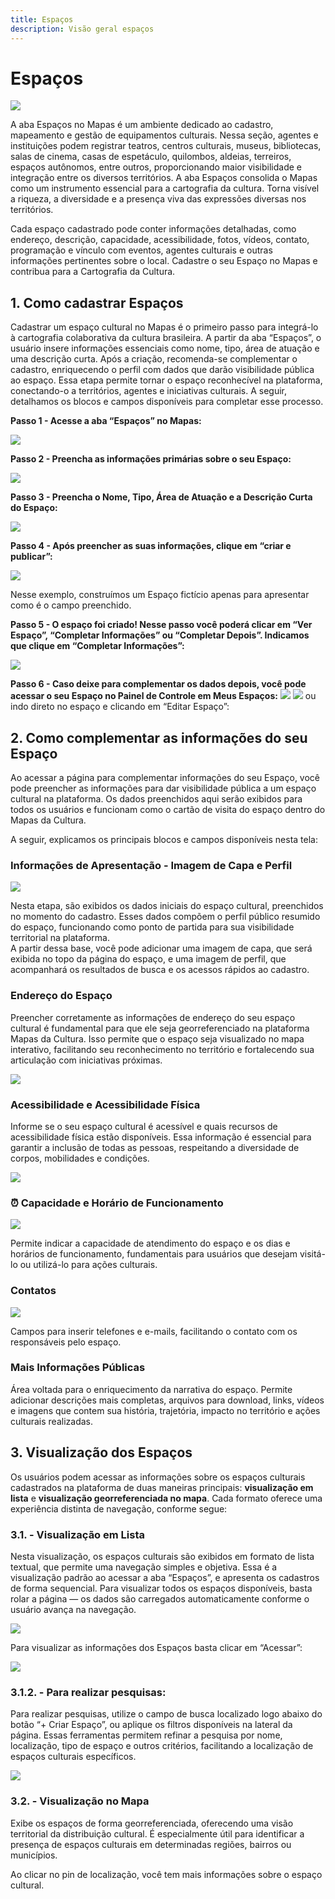 ```yaml
---
title: Espaços
description: Visão geral espaços
---
```


# Espaços

![](./img/06_spaces/06_espacos_icon.jpg)

A aba Espaços no Mapas é um ambiente dedicado ao cadastro, mapeamento e gestão de equipamentos culturais. Nessa seção, agentes e instituições podem registrar teatros, centros culturais, museus, bibliotecas, salas de cinema, casas de espetáculo, quilombos, aldeias, terreiros, espaços autônomos, entre outros, proporcionando maior visibilidade e integração entre os diversos territórios. A aba Espaços consolida o Mapas como um instrumento essencial para a cartografia da cultura. Torna visível a riqueza, a diversidade e a presença viva das expressões diversas nos territórios.

Cada espaço cadastrado pode conter informações detalhadas, como endereço, descrição, capacidade, acessibilidade, fotos, vídeos, contato, programação e vínculo com eventos, agentes culturais e outras informações pertinentes sobre o local. Cadastre o seu Espaço no Mapas e contribua para a Cartografia da Cultura.

## 1. Como cadastrar Espaços

Cadastrar um espaço cultural no Mapas é o primeiro passo para integrá-lo à cartografia colaborativa da cultura brasileira. A partir da aba “Espaços”, o usuário insere informações essenciais como nome, tipo, área de atuação e uma descrição curta. Após a criação, recomenda-se complementar o cadastro, enriquecendo o perfil com dados que darão visibilidade pública ao espaço. Essa etapa permite tornar o espaço reconhecível na plataforma, conectando-o a territórios, agentes e iniciativas culturais. A seguir, detalhamos os blocos e campos disponíveis para completar esse processo.

**Passo 1 - Acesse a aba “Espaços” no Mapas:**

![](./img/06_spaces/06_01/06_01_01_tela_espaco.jpg)

**Passo 2 - Preencha as informações primárias sobre o seu Espaço:**

![](./img/06_spaces/06_01/06_01_02_criar_espaco.jpg)

**Passo 3 - Preencha o Nome, Tipo, Área de Atuação e a Descrição Curta do Espaço:**

![](./img/06_spaces/06_01/06_01_03.jpg)

**Passo 4 - Após preencher as suas informações, clique em “criar e publicar”:**

![](./img/06_spaces/06_01/06_01_04.jpg)

Nesse exemplo, construímos um Espaço fictício apenas para apresentar como é o campo preenchido.

**Passo 5 - O espaço foi criado! Nesse passo você poderá clicar em “Ver Espaço”, “Completar Informações” ou “Completar Depois”. Indicamos que clique em “Completar Informações”:**

![](./img/06_spaces/06_01/06_01_05.jpg)

**Passo 6 - Caso deixe para complementar os dados depois, você pode acessar o seu Espaço no Painel de Controle em Meus Espaços:**
![](./img/06_spaces/06_01/06_01_06_gerenciamento_entidades.jpg)
![](./img/06_spaces/06_01/06_01_06_editar_espaco.jpg)
ou indo direto no espaço e clicando em “Editar Espaço”:

## 2. Como complementar as informações do seu Espaço

Ao acessar a página para complementar informações do seu Espaço, você pode preencher as informações para dar visibilidade pública a um espaço cultural na plataforma. Os dados preenchidos aqui serão exibidos para todos os usuários e funcionam como o cartão de visita do espaço dentro do Mapas da Cultura.

A seguir, explicamos os principais blocos e campos disponíveis nesta tela:

### Informações de Apresentação - Imagem de Capa e Perfil

![](./img/06_spaces/06_01/06_01_06_informacoes_apresentacao.jpg)

Nesta etapa, são exibidos os dados iniciais do espaço cultural, preenchidos no momento do cadastro. Esses dados compõem o perfil público resumido do espaço, funcionando como ponto de partida para sua visibilidade territorial na plataforma.  
A partir dessa base, você pode adicionar uma imagem de capa, que será exibida no topo da página do espaço, e uma imagem de perfil, que acompanhará os resultados de busca e os acessos rápidos ao cadastro.

### Endereço do Espaço

Preencher corretamente as informações de endereço do seu espaço cultural é fundamental para que ele seja georreferenciado na plataforma Mapas da Cultura. Isso permite que o espaço seja visualizado no mapa interativo, facilitando seu reconhecimento no território e fortalecendo sua articulação com iniciativas próximas.

![](./img/06_spaces/06_01/06_01_06_endereco.jpg)

### Acessibilidade e Acessibilidade Física

Informe se o seu espaço cultural é acessível e quais recursos de acessibilidade física estão disponíveis. Essa informação é essencial para garantir a inclusão de todas as pessoas, respeitando a diversidade de corpos, mobilidades e condições.

![](./img/06_spaces/06_01/06_01_06_acessibilidade.jpg)

### ⏰ Capacidade e Horário de Funcionamento

![](./img/06_spaces/06_01/06_01_06_capacidade.jpg)

Permite indicar a capacidade de atendimento do espaço e os dias e horários de funcionamento, fundamentais para usuários que desejam visitá-lo ou utilizá-lo para ações culturais.

### Contatos

![](./img/06_spaces/06_01/06_01_06_informacoes.jpg)

Campos para inserir telefones e e-mails, facilitando o contato com os responsáveis pelo espaço.

### Mais Informações Públicas

Área voltada para o enriquecimento da narrativa do espaço. Permite adicionar descrições mais completas, arquivos para download, links, vídeos e imagens que contem sua história, trajetória, impacto no território e ações culturais realizadas.

## 3. Visualização dos Espaços

Os usuários podem acessar as informações sobre os espaços culturais cadastrados na plataforma de duas maneiras principais: **visualização em lista** e **visualização georreferenciada no mapa**. Cada formato oferece uma experiência distinta de navegação, conforme segue:

### 3.1. - Visualização em Lista

Nesta visualização, os espaços culturais são exibidos em formato de lista textual, que permite uma navegação simples e objetiva. Essa é a visualização padrão ao acessar a aba “Espaços”, e apresenta os cadastros de forma sequencial. Para visualizar todos os espaços disponíveis, basta rolar a página — os dados são carregados automaticamente conforme o usuário avança na navegação.

![](./img/06_spaces/06_02/06_02_espacos_em_lista.jpg)

Para visualizar as informações dos Espaços basta clicar em “Acessar”:

![](./img/06_spaces/06_02/06_02_acessar.jpg)

### 3.1.2. - Para realizar pesquisas:

Para realizar pesquisas, utilize o campo de busca localizado logo abaixo do botão “+ Criar Espaço”, ou aplique os filtros disponíveis na lateral da página. Essas ferramentas permitem refinar a pesquisa por nome, localização, tipo de espaço e outros critérios, facilitando a localização de espaços culturais específicos.

![](./img/06_spaces/06_02/06_02_filtros_de_espaco.jpg)

### 3.2. - Visualização no Mapa

Exibe os espaços de forma georreferenciada, oferecendo uma visão territorial da distribuição cultural. É especialmente útil para identificar a presença de espaços culturais em determinadas regiões, bairros ou municípios.

Ao clicar no pin de localização, você tem mais informações sobre o espaço cultural.
